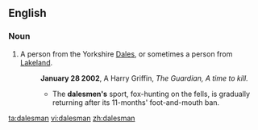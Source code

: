 ==English==

===Noun===
{{en-noun|dalesmen}}

#A person from the Yorkshire [[Dales]], or sometimes a person from [[Lakeland]].
#:'''January 28 2002''',  A Harry Griffin, ''The Guardian, A time to kill.''
#:*  The '''dalesmen's''' sport, fox-hunting on the fells, is gradually returning after its 11-months' foot-and-mouth ban.

[[ta:dalesman]]
[[vi:dalesman]]
[[zh:dalesman]]